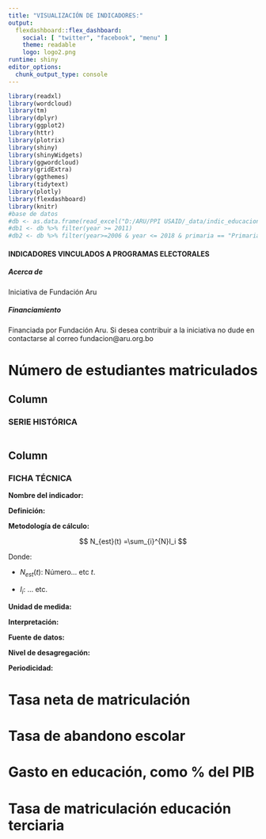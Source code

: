 ---
title: "VISUALIZACIÓN DE INDICADORES:"
output: 
  flexdashboard::flex_dashboard:
    social: [ "twitter", "facebook", "menu" ]
    theme: readable
    logo: logo2.png
runtime: shiny
editor_options: 
  chunk_output_type: console
---

```{r,echo=F,message=F,warning=T,results=F}
library(readxl)
library(wordcloud)
library(tm)
library(dplyr)
library(ggplot2)
library(httr)
library(plotrix)
library(shiny)
library(shinyWidgets)
library(ggwordcloud)
library(gridExtra)
library(ggthemes)
library(tidytext)
library(plotly)
library(flexdashboard)
library(knitr)
#base de datos
#db <- as.data.frame(read_excel("D:/ARU/PPI USAID/_data/indic_educacion.xlsx", range = "A1:I41", col_names = T), stringsAsFactor = T)
#db1 <- db %>% filter(year >= 2011)
#db2 <- db %>% filter(year>=2006 & year <= 2018 & primaria == "Primaria")
```

#### __INDICADORES VINCULADOS A PROGRAMAS ELECTORALES__

##### Acerca de

Iniciativa de Fundación Aru

##### Financiamiento

Financiada por Fundación Aru. Si desea contribuir a la iniciativa no dude en contactarse al correo fundacion@aru.org.bo

# Número de estudiantes matriculados {data-navmenu="Empleo" data-icon="fa-list"}

Column {data-width=600}
-----------------------------------------------------------------------

### __SERIE HISTÓRICA__

```{r}

```
 
Column {data-width=400}
-----------------------------------------------------------------------

### __FICHA TÉCNICA__

__Nombre del indicador:__ 

__Definición:__ 

__Metodología de cálculo:__

$$ N_{est}(t) =\sum_{i}^{N}I_i $$

Donde:

- $N_{est}(t)$: Número... etc $t$.

- $I_i$: ... etc.

__Unidad de medida:__ 

__Interpretación:__ 

__Fuente de datos:__ 

__Nivel de desagregación:__ 

__Periodicidad:__ 


# Tasa neta de matriculación {data-navmenu="Empleo" data-icon="fa-list"}



# Tasa de abandono escolar {data-navmenu="Empleo" data-icon="fa-list"}
    


# Gasto en educación, como % del PIB {data-navmenu="Empleo" data-icon="fa-list"}



# Tasa de matriculación educación terciaria {data-navmenu="Empleo" data-icon="fa-list"}


